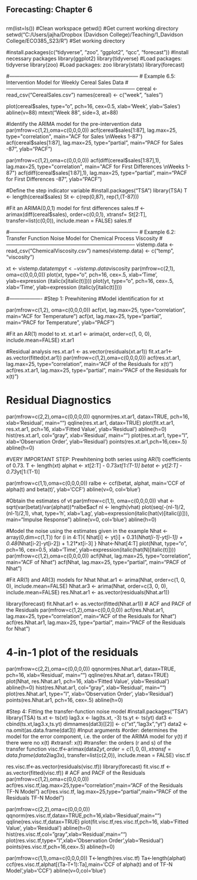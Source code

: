 ############################
##                        ##
## Forecasting: Chapter 6 ##
##                        ##
############################

rm(list=ls())   #Clean workspace
getwd()         #Get current working directory
setwd("C:/Users/jajha/Dropbox (Davidson College)/Teaching/1_Davidson College/ECO385_S23/R") #Set working directory

#install.packages(c("tidyverse", "zoo", "ggplot2", "qcc", "forecast"))   #Install necessary packages
library(ggplot2)
library(tidyverse)  #Load packages: tidyverse
library(zoo)        #Load packages: zoo
library(stats)
library(forecast)

#---------------------------------------------------------------------------
# Example 6.5: Intervention Model for Weekly Cereal Sales Data
#---------------------------------------------------------------------------
cereal <- read_csv("CerealSales.csv")
names(cereal) <- c("week", "sales")

plot(cereal$sales, type="o", pch=16, cex=0.5, xlab='Week', ylab='Sales')
abline(v=88)
mtext("Week 88", side=3, at=88)

#Identify the ARIMA model for the pre-intervention data
par(mfrow=c(1,2),oma=c(0,0,0,0))
acf(cereal$sales[1:87], lag.max=25, type="correlation", main="ACF for Sales \nWeeks 1-87")
acf(cereal$sales[1:87], lag.max=25, type="partial",     main="PACF for Sales \nWeeks 1-87", ylab="PACF")

par(mfrow=c(1,2),oma=c(0,0,0,0))
acf(diff(cereal$sales[1:87],1), lag.max=25, type="correlation", main="ACF for First Differences \nWeeks 1-87")
acf(diff(cereal$sales[1:87],1), lag.max=25, type="partial",     main="PACF for First Differences \nWeeks 1-87", ylab="PACF")

#Define the step indicator variable
#install.packages("TSA")
library(TSA)
T <- length(cereal$sales)
St <- c(rep(0,87), rep(1,(T-87)))

#Fit an ARIMA(0,0,1) model for first differences
sales.tf <- arimax(diff(cereal$sales), order=c(0,0,1), xtransf= St[2:T],
                 transfer=list(c(0,0)), include.mean = FALSE)
sales.tf

#---------------------------------------------------------------------------
# Example 6.2: Transfer Function Noise Model for Chemical Process Viscosity
#---------------------------------------------------------------------------
vistemp.data <- read_csv("ChemicalViscosity.csv")
names(vistemp.data) <- c("temp", "viscosity")

xt <- vistemp.data$temp
yt <- vistemp.data$viscosity
par(mfrow=c(2,1), oma=c(0,0,0,0))
plot(xt, type="o", pch=16, cex=.5, xlab='Time', ylab=expression (italic(x[italic(t)])))
plot(yt, type="o", pch=16, cex=.5, xlab='Time', ylab=expression (italic(y[italic(t)])))

#-------------------
#Step 1: Prewhitening
#Model identification for xt

par(mfrow=c(1,2), oma=c(0,0,0,0))
acf(xt, lag.max=25, type="correlation", main="ACF for Temperature")
acf(xt, lag.max=25, type="partial",     main="PACF for Temperature", ylab="PACF")

#Fit an AR(1) model to xt.
xt.ar1 <- arima(xt, order=c(1, 0, 0), include.mean=FALSE)
xt.ar1

#Residual analysis
res.xt.ar1 <- as.vector(residuals(xt.ar1))
fit.xt.ar1<-as.vector(fitted(xt.ar1))
par(mfrow=c(1,2),oma=c(0,0,0,0))
acf(res.xt.ar1, lag.max=25, type="correlation", main="ACF of the Residuals for x(t)")
acf(res.xt.ar1, lag.max=25, type="partial",     main="PACF of the Residuals for x(t)")

# Residual Diagnostics
par(mfrow=c(2,2),oma=c(0,0,0,0))
qqnorm(res.xt.ar1, datax=TRUE, pch=16, xlab='Residual', main="")
qqline(res.xt.ar1, datax=TRUE)
plot(fit.xt.ar1, res.xt.ar1, pch=16, xlab='Fitted Value', ylab='Residual')
abline(h=0)
hist(res.xt.ar1, col="gray", xlab='Residual', main="")
plot(res.xt.ar1, type="l",   xlab='Observation Order', ylab='Residual')
points(res.xt.ar1,pch=16,cex=.5)
abline(h=0)

#VERY IMPORTANT STEP: Prewhitening both series using AR(1) coefficients of 0.73.
T <- length(xt)
alphat <- xt[2:T] - 0.73*xt[1:(T-1)]
betat  <- yt[2:T] - 0.73*yt[1:(T-1)]

par(mfrow=c(1,1),oma=c(0,0,0,0))
ralbe  <- ccf(betat, alphat, main='CCF of alpha(t) and beta(t)', ylab='CCF')
abline(v=0, col='blue')

#Obtain the estimates of vt
par(mfrow=c(1,1), oma=c(0,0,0,0))
vhat <- sqrt(var(betat)/var(alphat))*ralbe$acf
nl   <- length(vhat)
plot(seq(-(nl-1)/2, (nl-1)/2,1), vhat, type='h', xlab='Lag', ylab=expression(italic(hat(v)[italic(j)])), main="Impulse Response")
abline(v=0, col='blue')
abline(h=0)

#Model the noise using the estimates given in the example
Nhat <- array(0,dim=c(1,T))
for (i in 4:T){
  Nhat[i] <- yt[i] + 0.31*(Nhat[i-1]-yt[i-1]) + 0.48*(Nhat[i-2]-yt[i-2]) + 1.21*xt[i-3]
  }
Nhat<-Nhat[4:T]
plot(Nhat, type="o", pch=16, cex=0.5, xlab='Time', ylab=expression(italic(hat(N)[italic(t)])))
par(mfrow=c(1,2),oma=c(0,0,0,0))
acf(Nhat, lag.max=25, type="correlation", main="ACF of Nhat")
acf(Nhat, lag.max=25, type="partial",     main="PACF of Nhat")

#Fit AR(1) and AR(3) models for Nhat
Nhat.ar1 <- arima(Nhat, order=c(1, 0, 0), include.mean=FALSE)
Nhat.ar3 <- arima(Nhat, order=c(3, 0, 0), include.mean=FALSE)
res.Nhat.ar1 <- as.vector(residuals(Nhat.ar1))

library(forecast)
fit.Nhat.ar1 <- as.vector(fitted(Nhat.ar1))
# ACF and PACF of the Residuals
par(mfrow=c(1,2),oma=c(0,0,0,0))
acf(res.Nhat.ar1, lag.max=25, type="correlation", main="ACF of the Residuals for Nhat")
acf(res.Nhat.ar1, lag.max=25, type="partial",     main="PACF of the Residuals for Nhat")

# 4-in-1 plot of the residuals
par(mfrow=c(2,2),oma=c(0,0,0,0))
qqnorm(res.Nhat.ar1, datax=TRUE, pch=16, xlab='Residual', main="")
qqline(res.Nhat.ar1, datax=TRUE)
plot(Nhat, res.Nhat.ar1, pch=16, xlab='Fitted Value', ylab='Residual')
abline(h=0)
hist(res.Nhat.ar1, col="gray", xlab='Residual', main="")
plot(res.Nhat.ar1, type="l", xlab='Observation Order', ylab='Residual')
points(res.Nhat.ar1, pch=16, cex=.5)
abline(h=0)

#Step 4: Fitting the transfer-function noise model
#install.packages("TSA")
library(TSA)
ts.xt  <- ts(xt)
lag3.x <- lag(ts.xt, -3)
ts.yt  <- ts(yt)
dat3   <- cbind(ts.xt,lag3.x,ts.yt)
dimnames(dat3)[[2]] <- c("xt","lag3x","yt")
data2 <- na.omit(as.data.frame(dat3))
#Input arguments
#order: determines the model for the error component, i.e. the order of the ARIMA model for y(t) if there were no x(t)
#xtransf: x(t)
#transfer: the orders (r and s) of the transfer function
visc.tf<-arimax(data2$yt, order=c(1,0,0), xtransf=data.frame(data2$lag3x), transfer=list(c(2,0)), include.mean = FALSE)
visc.tf

res.visc.tf<-as.vector(residuals(visc.tf))
library(forecast)
fit.visc.tf <-as.vector(fitted(visc.tf))
# ACF and PACF of the Residuals
par(mfrow=c(1,2),oma=c(0,0,0,0))
acf(res.visc.tf,lag.max=25,type="correlation",main="ACF of the Residuals \nfor TF-N Model")
acf(res.visc.tf, lag.max=25,type="partial",main="PACF of the Residuals \nfor TF-N Model")

par(mfrow=c(2,2),oma=c(0,0,0,0))
qqnorm(res.visc.tf,datax=TRUE,pch=16,xlab='Residual',main="")
qqline(res.visc.tf,datax=TRUE)
plot(fit.visc.tf,res.visc.tf,pch=16, xlab='Fitted Value', ylab='Residual')
abline(h=0)
hist(res.visc.tf,col="gray",xlab='Residual',main="")
plot(res.visc.tf,type="l",xlab='Observation Order',ylab='Residual')
points(res.visc.tf,pch=16,cex=.5)
abline(h=0)

par(mfrow=c(1,1),oma=c(0,0,0,0))
T<-length(res.visc.tf)
Ta<-length(alphat)
ccf(res.visc.tf,alphat[(Ta-T+1):Ta],main='CCF of alpha(t) and \nResiduals of TF-N Model',ylab='CCF')
abline(v=0,col='blue')